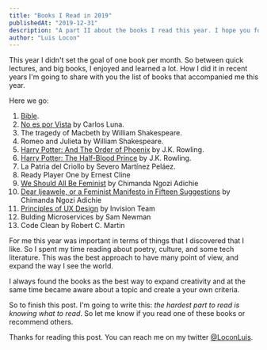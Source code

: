 ```yaml
---
title: "Books I Read in 2019"
publishedAt: "2019-12-31"
description: "A part II about the books I read this year. I hope you found useful this part as well."
author: "Luis Locon"
---
```


This year I didn't set the goal of one book per month. So between quick lectures, and big books, I enjoyed and learned a lot.
How I did it in recent years I'm going to share with you the list of books that accompanied me this year. 

Here we go:

1. [Bible](https://www.bible.com/es-ES).
2. [No es por Vista](https://www.amazon.com/No-por-vista-Solo-Spanish/dp/0829768718) by Carlos Luna.
3. The tragedy of Macbeth by William Shakespeare.
4. Romeo and Julieta by William Shakespeare.
5. [Harry Potter: And The Order of Phoenix](https://www.amazon.com/Harry-Potter-Orden-edici%C3%B3n-blanda/dp/8498386659/ref=sr_1_6?keywords=Harry+Potter+Orden+Del+fenix&qid=1576531882&sr=8-6) by J.K. Rowling.
6. [Harry Potter: The Half-Blood Prince](https://www.amazon.com/Harry-Potter-misterio-principe-Spanish/dp/8498386993/ref=sr_1_1?keywords=Harry+Potter+Misterio+del+Principe&qid=1576531958&sr=8-1) by J.K. Rowling.
7. La Patria del Criollo by Severo Martínez Peláez.
8. Ready Player One by Ernest Cline
9. [We Should All Be Feminist](https://www.amazon.com/Todos-deber%C3%ADamos-ser-feministas-Spanish-ebook/dp/B010W34ZH8/ref=sr_1_5?keywords=We+Should+All+Be+Feminist&qid=1576532285&sr=8-5) by Chimanda Ngozi Adichie
10. [Dear Ijeawele, or a Feminist Manifesto in Fifteen Suggestions](https://www.amazon.com/Ijeawele-Feminist-Manifesto-Fifteen-Suggestions-ebook/dp/B01MSXNNGX) by Chimanda Ngozi Adichie
11. [Principles of UX Design](https://www.invisionapp.com/ecourses/principles-of-ux-design) by Invision Team
12. Bulding Microservices by Sam Newman
13. Code Clean by Robert C. Martin

For me this year was important in terms of things that I discovered that I like. So I spent my time reading about poetry, culture, and some tech literature.
This was the best approach to have many point of view, and expand the way I see the world.

I always found the books as the best way to expand creativity and at the same time became aware about a topic and create a your own criteria.

So to finish this post. I'm going to write this:  *the hardest part to read is knowing what to read*. So let me know if you read one of these books or recommend others. 

Thanks for reading this post. You can reach me on my twitter [@LoconLuis](https://twitter.com/loconluis).
